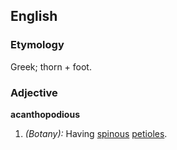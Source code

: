 ==English==

===Etymology===
Greek; thorn + foot.

===Adjective===
'''acanthopodious'''

# ''(Botany):'' Having [[spinous]] [[petioles]].